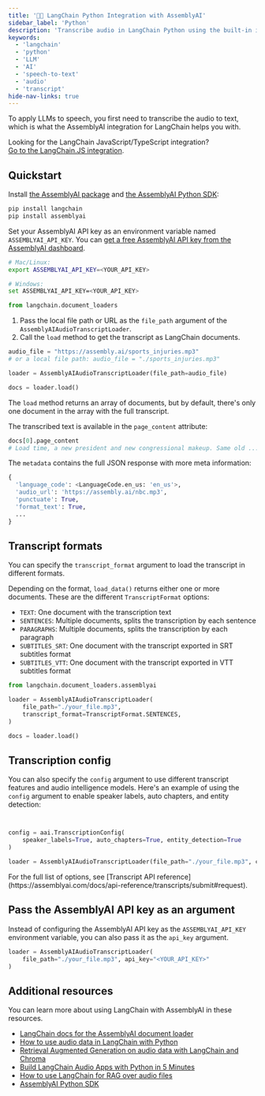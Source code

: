 ```yaml
---
title: '🦜️🔗 LangChain Python Integration with AssemblyAI'
sidebar_label: 'Python'
description: 'Transcribe audio in LangChain Python using the built-in integration with AssemblyAI.'
keywords:
  - 'langchain'
  - 'python'
  - 'LLM'
  - 'AI'
  - 'speech-to-text'
  - 'audio'
  - 'transcript'
hide-nav-links: true
---
```



To apply LLMs to speech, you first need to transcribe the audio to text, which is what the AssemblyAI integration for LangChain helps you with.

<Note>

Looking for the LangChain JavaScript/TypeScript integration?<br />
[Go to the LangChain.JS integration](../06-integrations/langchain/js.mdx).

</Note>




## Quickstart

Install [the AssemblyAI package](https://github.com/langchain-ai/langchain) and [the AssemblyAI Python SDK](https://github.com/AssemblyAI/assemblyai-python-sdk):

```bash
pip install langchain
pip install assemblyai
```

Set your AssemblyAI API key as an environment variable named `ASSEMBLYAI_API_KEY`. You can [get a free AssemblyAI API key from the AssemblyAI dashboard](https://www.assemblyai.com/dashboard/signup).

```bash
# Mac/Linux:
export ASSEMBLYAI_API_KEY=<YOUR_API_KEY>

# Windows:
set ASSEMBLYAI_API_KEY=<YOUR_API_KEY>
```



```python
from langchain.document_loaders 
```

1. Pass the local file path or URL as the `file_path` argument of the `AssemblyAIAudioTranscriptLoader`.
2. Call the `load` method to get the transcript as LangChain documents.

```python
audio_file = "https://assembly.ai/sports_injuries.mp3"
# or a local file path: audio_file = "./sports_injuries.mp3"

loader = AssemblyAIAudioTranscriptLoader(file_path=audio_file)

docs = loader.load()
```

The `load` method returns an array of documents, but by default, there's only one document in the array with the full transcript.

The transcribed text is available in the `page_content` attribute:

```python
docs[0].page_content
# Load time, a new president and new congressional makeup. Same old ...
```

The `metadata` contains the full JSON response with more meta information:

```python
{
  'language_code': <LanguageCode.en_us: 'en_us'>,
  'audio_url': 'https://assembly.ai/nbc.mp3',
  'punctuate': True,
  'format_text': True,
  ...
}
```




## Transcript formats

You can specify the `transcript_format` argument to load the transcript in different formats.

Depending on the format, `load_data()` returns either one or more documents. These are the different `TranscriptFormat` options:

- `TEXT`: One document with the transcription text
- `SENTENCES`: Multiple documents, splits the transcription by each sentence
- `PARAGRAPHS`: Multiple documents, splits the transcription by each paragraph
- `SUBTITLES_SRT`: One document with the transcript exported in SRT subtitles format
- `SUBTITLES_VTT`: One document with the transcript exported in VTT subtitles format

```python
from langchain.document_loaders.assemblyai 

loader = AssemblyAIAudioTranscriptLoader(
    file_path="./your_file.mp3",
    transcript_format=TranscriptFormat.SENTENCES,
)

docs = loader.load()
```




## Transcription config

You can also specify the `config` argument to use different transcript features and audio intelligence models.
Here's an example of using the `config` argument to enable speaker labels, auto chapters, and entity detection:

```python


config = aai.TranscriptionConfig(
    speaker_labels=True, auto_chapters=True, entity_detection=True
)

loader = AssemblyAIAudioTranscriptLoader(file_path="./your_file.mp3", config=config)
```

<Info>
For the full list of options, see [Transcript API reference](https://assemblyai.com/docs/api-reference/transcripts/submit#request).
</Info>

## Pass the AssemblyAI API key as an argument

Instead of configuring the AssemblyAI API key as the `ASSEMBLYAI_API_KEY` environment variable,
you can also pass it as the `api_key` argument.

```python
loader = AssemblyAIAudioTranscriptLoader(
    file_path="./your_file.mp3", api_key="<YOUR_API_KEY>"
)
```




## Additional resources

You can learn more about using LangChain with AssemblyAI in these resources.

- [LangChain docs for the AssemblyAI document loader](https://python.langchain.com/docs/integrations/document_loaders/assemblyai)
- [How to use audio data in LangChain with Python](https://www.assemblyai.com/blog/load-audio-langchain-python/)
- [Retrieval Augmented Generation on audio data with LangChain and Chroma](https://www.assemblyai.com/blog/retrieval-augmented-generation-audio-langchain/)
- [Build LangChain Audio Apps with Python in 5 Minutes](https://www.youtube.com/watch?v=7w7ysaDz2W4)
- [How to use LangChain for RAG over audio files](https://www.youtube.com/watch?v=l9YJrLg61ac)
- [AssemblyAI Python SDK](https://github.com/AssemblyAI/assemblyai-python-sdk)



